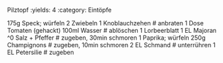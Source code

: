 Pilztopf
:yields: 4
:category: Eintöpfe

175g Speck; würfeln
2 Zwiebeln
1 Knoblauchzehen
# anbraten
1 Dose Tomaten (gehackt)
100ml Wasser
# ablöschen
1 Lorbeerblatt
1 EL Majoran
^0 Salz + Pfeffer
# zugeben, 30min schmoren
1 Paprika; würfeln
250g Champignons
# zugeben, 10min schmoren
2 EL Schmand
# unterrühren
1 EL Petersilie
# zugeben
